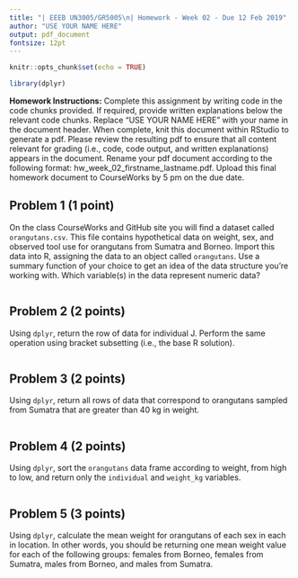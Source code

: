 ```yaml
---
title: "| EEEB UN3005/GR5005\n| Homework - Week 02 - Due 12 Feb 2019"
author: "USE YOUR NAME HERE"
output: pdf_document
fontsize: 12pt
---
```


```r

knitr::opts_chunk$set(echo = TRUE)

library(dplyr)
```


**Homework Instructions:** Complete this assignment by writing code in the code chunks provided. If required, provide written explanations below the relevant code chunks. Replace "USE YOUR NAME HERE" with your name in the document header. When complete, knit this document within RStudio to generate a pdf. Please review the resulting pdf to ensure that all content relevant for grading (i.e., code, code output, and written explanations) appears in the document. Rename your pdf document according to the following format: hw_week_02_firstname_lastname.pdf. Upload this final homework document to CourseWorks by 5 pm on the due date.


## Problem 1 (1 point)

On the class CourseWorks and GitHub site you will find a dataset called `orangutans.csv`. This file contains hypothetical data on weight, sex, and observed tool use for orangutans from Sumatra and Borneo. Import this data into R, assigning the data to an object called `orangutans`. Use a summary function of your choice to get an idea of the data structure you're working with. Which variable(s) in the data represent numeric data?

```r

```


## Problem 2 (2 points)

Using `dplyr`, return the row of data for individual J. Perform the same operation using bracket subsetting (i.e., the base R solution).

```r

```


## Problem 3 (2 points)

Using `dplyr`, return all rows of data that correspond to orangutans sampled from Sumatra that are greater than 40 kg in weight. 

```r

```


## Problem 4 (2 points)

Using `dplyr`, sort the `orangutans` data frame according to weight, from high to low, and return only the `individual` and `weight_kg` variables.

```r

```


## Problem 5 (3 points)

Using `dplyr`, calculate the mean weight for orangutans of each sex in each in location. In other words, you should be returning one mean weight value for each of the following groups: females from Borneo, females from Sumatra, males from Borneo, and males from Sumatra.

```r

```
